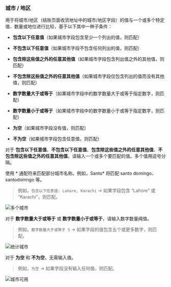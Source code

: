 ### 城市 / 地区

用于将城市/地区（结账页面收货地址中的城市/地区字段）的值与一个或多个特定值、数量或地位进行比较，基于以下其中一种子条件：

- **包含以下任意值**（如果城市字段包含至少一个列出的值，则匹配）

- **不包含以下任意值**（如果城市字段不包含任何列出的值，则匹配）

- **包含除这些值之外的任意其他值**（如果城市字段包含列出值之外的其他值，则匹配）

- **不包含除这些值之外的任意其他值**（如果城市字段仅包含列出的值而没有其他值，则匹配）

- **数字数量大于或等于**（如果城市字段中的数字数量大于或等于指定数字，则匹配）

- **数字数量小于或等于**（如果城市字段中的数字数量小于或等于指定数字，则匹配）

- **为空**（如果城市字段没有值，则匹配）

- **不为空**（如果城市字段包含任意值，则匹配）

对于 **包含以下任意值**、**不包含以下任意值**、**包含除这些值之外的任意其他值**、**不包含除这些值之外的任意其他值**，请输入一个或多个要匹配的值。多个值用逗号分隔。

<Note>
  使用 * 通配符来匹配部分城市名称。例如，Santo* 将匹配 santo domingo、santodomngo 等。
</Note>

> 例如，`包含以下任意值: Lahore, Karachi` → 如果字段包含 “Lahore” 或 “Karachi”，则匹配。

<img
  src="/images/essentials/condition-sets/multiple-cities.webp"
  alt="多个城市"
/>

对于 **数字数量大于或等于** 或 **数字数量小于或等于**，请输入数字数量阈值。

> 例如，`数字数量大于或等于 5` → 如果字段的值包含五个或更多数字，则匹配。

<img
  src="/images/essentials/condition-sets/count-cities.webp"
  alt="统计城市"
/>

对于 **为空** 和 **不为空**，无需输入值。

> 例如，`为空` → 如果字段没有输入任何值，则匹配。

<img
  src="/images/essentials/condition-sets/city-available.webp"
  alt="城市可用"
/>

